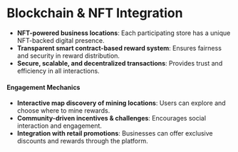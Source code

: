 # **Blockchain & NFT Integration**
- **NFT-powered business locations**: Each participating store has a unique NFT-backed digital presence.
- **Transparent smart contract-based reward system**: Ensures fairness and security in reward distribution.
- **Secure, scalable, and decentralized transactions**: Provides trust and efficiency in all interactions.

#### **Engagement Mechanics**
- **Interactive map discovery of mining locations**: Users can explore and choose where to mine rewards.
- **Community-driven incentives & challenges**: Encourages social interaction and engagement.
- **Integration with retail promotions**: Businesses can offer exclusive discounts and rewards through the platform.